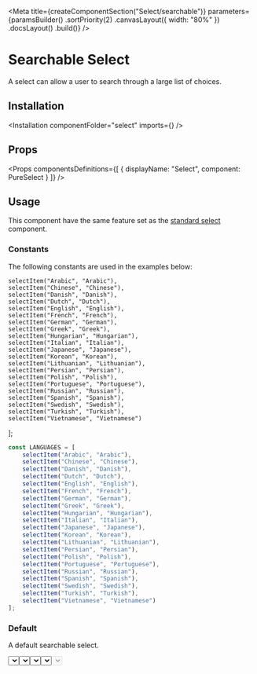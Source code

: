 
<Meta
    title={createComponentSection("Select/searchable")}
    parameters={paramsBuilder()
        .sortPriority(2)
        .canvasLayout({ width: "80%" })
        .docsLayout(<ReactComponentsLayout semanticPath="/modules/dropdown" />)
        .build()}
/>

# Searchable Select

A select can allow a user to search through a large list of choices.

## Installation

<Installation componentFolder="select" imports={<Imports />} />

## Props

<HocWarning componentName="Dropdown" semanticPath="/modules/dropdown" />

<Props
    componentsDefinitions={[
        { displayName: "Select", component: PureSelect }
    ]}
/>

## Usage

<WarningMessage>
    This component have the same feature set as the <a href="?path=/docs/components-select-standard--default-story">standard select</a> component.
</WarningMessage>

### Constants

The following constants are used in the examples below:

    selectItem("Arabic", "Arabic"),
    selectItem("Chinese", "Chinese"),
    selectItem("Danish", "Danish"),
    selectItem("Dutch", "Dutch"),
    selectItem("English", "English"),
    selectItem("French", "French"),
    selectItem("German", "German"),
    selectItem("Greek", "Greek"),
    selectItem("Hungarian", "Hungarian"),
    selectItem("Italian", "Italian"),
    selectItem("Japanese", "Japanese"),
    selectItem("Korean", "Korean"),
    selectItem("Lithuanian", "Lithuanian"),
    selectItem("Persian", "Persian"),
    selectItem("Polish", "Polish"),
    selectItem("Portuguese", "Portuguese"),
    selectItem("Russian", "Russian"),
    selectItem("Spanish", "Spanish"),
    selectItem("Swedish", "Swedish"),
    selectItem("Turkish", "Turkish"),
    selectItem("Vietnamese", "Vietnamese")
];

```javascript dark
const LANGUAGES = [
    selectItem("Arabic", "Arabic"),
    selectItem("Chinese", "Chinese"),
    selectItem("Danish", "Danish"),
    selectItem("Dutch", "Dutch"),
    selectItem("English", "English"),
    selectItem("French", "French"),
    selectItem("German", "German"),
    selectItem("Greek", "Greek"),
    selectItem("Hungarian", "Hungarian"),
    selectItem("Italian", "Italian"),
    selectItem("Japanese", "Japanese"),
    selectItem("Korean", "Korean"),
    selectItem("Lithuanian", "Lithuanian"),
    selectItem("Persian", "Persian"),
    selectItem("Polish", "Polish"),
    selectItem("Portuguese", "Portuguese"),
    selectItem("Russian", "Russian"),
    selectItem("Spanish", "Spanish"),
    selectItem("Swedish", "Swedish"),
    selectItem("Turkish", "Turkish"),
    selectItem("Vietnamese", "Vietnamese")
];
```

### Default

A default searchable select.

<Preview>
    <Story name="default">
        <Select
            placeholder="Select language"
            search
            options={LANGUAGES}
        />
    </Story>
</Preview>

### Selected value

A searchable select can have an initial value.

<Preview>
    <Story name="selected value">
        <Select
            placeholder="Select language"
            search
            defaultValue="Dutch"
            options={LANGUAGES}
        />
    </Story>
</Preview>

### Clearable

A searchable select can let a user remove is selection.

<Preview>
    <Story name="clearable">
        <Select
            placeholder="Select language"
            search
            clearable
            options={LANGUAGES}
        />
    </Story>
</Preview>

### Fluid

A searchable select can take all the space available.

<Preview>
    <Story name="fluid">
        <Select
            placeholder="Select language"
            search
            fluid
            options={LANGUAGES}
        />
    </Story>
</Preview>

### Disabled

A default searchable select can be disabled.

<Preview>
    <Story name="disabled">
        <Select
            placeholder="Select language"
            search
            disabled
            options={LANGUAGES}
        />
    </Story>
</Preview>

<Story
    name="autofocus"
    parameters={paramsBuilder()
        .excludeFromDocs()
        .build()}
>
    <div className="flex items-space-between">
        <Select autofocus search placeholder="Select language" options={LANGUAGES} />
        <Select autofocus search disabled placeholder="Select language" options={LANGUAGES} />
    </div>
</Story>

<Story
    name="autofocus delay"
    parameters={paramsBuilder()
        .excludeFromDocs()
        .build()}
>
    <div className="flex items-space-between">
        <Select autofocus autofocusDelay={500} search placeholder="Select language" options={LANGUAGES} />
        <Select autofocus disabled autofocusDelay={500} search placeholder="Select language" options={LANGUAGES} />
    </div>
</Story>

<Story
    name="ref"
    parameters={paramsBuilder()
        .excludeFromDocs()
        .build()}
>
    <RefLogger component={<Select search options={LANGUAGES} />} />
</Story>
